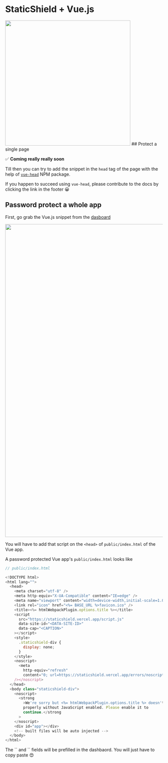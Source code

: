 
# StaticShield + Vue.js

<Bleed>
  <img src="/banners/vue.png" width="400px" />
</Bleed>
## Protect a single page

✅ **Coming really really soon**

Till then you can try to add the snippet in the `head` tag of the page with the help of [`vue-head`](https://www.npmjs.com/package/vue-head) NPM package.

If you happen to succeed using `vue-head`, please contribute to the docs by clicking the link in the footer 😀

## Password protect a whole app

First, go grab the Vue.js snippet from the [dasboard](https://staticshield.vercel.app/dashboard)

<Box t={30} b={30} l={-10}>
  <img src="/snippets/vue.png" width="1000px" />
</Box>

You will have to add that script on the `<head>` of `public/index.html` of the Vue app.

A password protected Vue app's `public/index.html` looks like

```js highlight=11,12,13,14,15,16,17,18,19,20,21,22,23,24,25
// public/index.html

<!DOCTYPE html>
<html lang="">
  <head>
    <meta charset="utf-8" />
    <meta http-equiv="X-UA-Compatible" content="IE=edge" />
    <meta name="viewport" content="width=device-width,initial-scale=1.0" />
    <link rel="icon" href="<%= BASE_URL %>favicon.ico" />
    <title><%= htmlWebpackPlugin.options.title %></title>
    <script
      src="https://staticshield.vercel.app/script.js"
      data-site-id="<DATA-SITE-ID>"
      data-cap="<CAPTION>"
    ></script>
    <style>
      .staticshield-div {
        display: none;
      }
    </style>
    <noscript>
      <meta
        http-equiv="refresh"
        content="0; url=https://staticshield.vercel.app/errors/noscript"
    /></noscript>
  </head>
  <body class="staticshield-div">
    <noscript>
      <strong
        >We're sorry but <%= htmlWebpackPlugin.options.title %> doesn't work
        properly without JavaScript enabled. Please enable it to
        continue.</strong
      >
    </noscript>
    <div id="app"></div>
    <!-- built files will be auto injected -->
  </body>
</html>

```

<Callout>
	The `<DATA-SITE-ID>` and `<CAPTION>` fields will be prefilled in the dashbaord. You will just have to copy paste 😍
</Callout>
